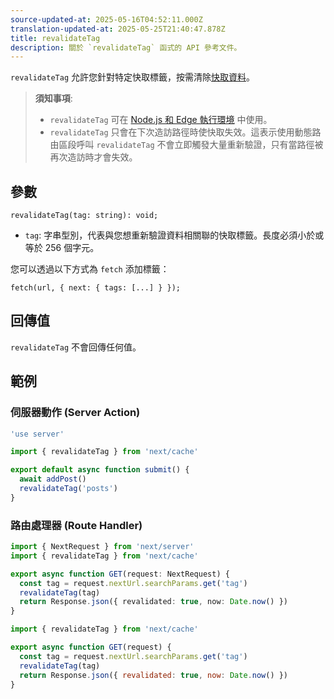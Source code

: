 ```yaml
---
source-updated-at: 2025-05-16T04:52:11.000Z
translation-updated-at: 2025-05-25T21:40:47.878Z
title: revalidateTag
description: 關於 `revalidateTag` 函式的 API 參考文件。
---
```


`revalidateTag` 允許您針對特定快取標籤，按需清除[快取資料](/docs/app/building-your-application/caching)。

> **須知事項**:
>
> - `revalidateTag` 可在 [Node.js 和 Edge 執行環境](/docs/app/building-your-application/rendering/edge-and-nodejs-runtimes) 中使用。
> - `revalidateTag` 只會在下次造訪路徑時使快取失效。這表示使用動態路由區段呼叫 `revalidateTag` 不會立即觸發大量重新驗證，只有當路徑被再次造訪時才會失效。

## 參數

```tsx
revalidateTag(tag: string): void;
```

- `tag`: 字串型別，代表與您想重新驗證資料相關聯的快取標籤。長度必須小於或等於 256 個字元。

您可以透過以下方式為 `fetch` 添加標籤：

```tsx
fetch(url, { next: { tags: [...] } });
```

## 回傳值

`revalidateTag` 不會回傳任何值。

## 範例

### 伺服器動作 (Server Action)

```ts filename="app/actions.ts" switcher
'use server'

import { revalidateTag } from 'next/cache'

export default async function submit() {
  await addPost()
  revalidateTag('posts')
}
```

### 路由處理器 (Route Handler)

```ts filename="app/api/revalidate/route.ts" switcher
import { NextRequest } from 'next/server'
import { revalidateTag } from 'next/cache'

export async function GET(request: NextRequest) {
  const tag = request.nextUrl.searchParams.get('tag')
  revalidateTag(tag)
  return Response.json({ revalidated: true, now: Date.now() })
}
```

```js filename="app/api/revalidate/route.js" switcher
import { revalidateTag } from 'next/cache'

export async function GET(request) {
  const tag = request.nextUrl.searchParams.get('tag')
  revalidateTag(tag)
  return Response.json({ revalidated: true, now: Date.now() })
}
```